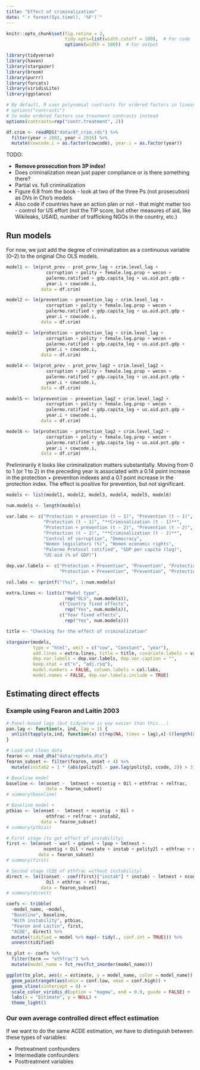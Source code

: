 ```yaml
---
title: "Effect of criminalization"
date: "`r format(Sys.time(), '%F')`"
---
```


```r
knitr::opts_chunk$set(fig.retina = 2,
                      tidy.opts=list(width.cutoff = 100),  # For code
                      options(width = 100))  # For output
```

```r
library(tidyverse)
library(haven)
library(stargazer)
library(broom)
library(purrr)
library(forcats)
library(viridisLite)
library(ggstance)

# By default, R uses polynomial contrasts for ordered factors in linear models
# options("contrasts") 
# So make ordered factors use treatment contrasts instead
options(contrasts=rep("contr.treatment", 2))
```

```r
df.crim <- readRDS("data/df_crim.rds") %>%
  filter(year > 2002, year < 2016) %>%
  mutate(cowcode.i = as.factor(cowcode), year.i = as.factor(year))
```

TODO: 

- **Remove prosecution from 3P index!**
- Does criminalization mean just paper compliance or is there something there?
- Partial vs. full criminalization
- Figure 6.8 from the book - look at two of the three Ps (not prosecution) as DVs in Cho’s models
- Also code if countries have an action plan or not - that might matter too - control for US effort (not the TIP score, but other measures of aid, like Wikileaks, USAID, number of trafficking NGOs in the country, etc.)

## Run models

For now, we just add the degree of criminalization as a continuous variable (0–2) to the original Cho OLS models.

```r
model1 <- lm(prot_prev ~ prot_prev_lag + crim.level_lag + 
               corruption + polity + female.leg.prop + wecon + 
               palermo.ratified + gdp.capita_log + us.aid.pct.gdp + 
               year.i + cowcode.i, 
             data = df.crim)

model2 <- lm(prevention ~ prevention_lag + crim.level_lag + 
               corruption + polity + female.leg.prop + wecon + 
               palermo.ratified + gdp.capita_log + us.aid.pct.gdp + 
               year.i + cowcode.i, 
             data = df.crim)

model3 <- lm(protection ~ protection_lag + crim.level_lag + 
               corruption + polity + female.leg.prop + wecon + 
               palermo.ratified + gdp.capita_log + us.aid.pct.gdp + 
               year.i + cowcode.i, 
             data = df.crim)

model4 <- lm(prot_prev ~ prot_prev_lag2 + crim.level_lag2 + 
               corruption + polity + female.leg.prop + wecon + 
               palermo.ratified + gdp.capita_log + us.aid.pct.gdp + 
               year.i + cowcode.i, 
             data = df.crim)

model5 <- lm(prevention ~ prevention_lag2 + crim.level_lag2 + 
               corruption + polity + female.leg.prop + wecon + 
               palermo.ratified + gdp.capita_log + us.aid.pct.gdp + 
               year.i + cowcode.i, 
             data = df.crim)

model6 <- lm(protection ~ protection_lag2 + crim.level_lag2 + 
               corruption + polity + female.leg.prop + wecon + 
               palermo.ratified + gdp.capita_log + us.aid.pct.gdp + 
               year.i + cowcode.i, 
             data = df.crim)
```

Preliminarily it looks like criminalization matters substantially. Moving from 0 to 1 (or 1 to 2) in the preceding year is associated with a 0.14 point increase in the protection + prevention indexes and a 0.1 point increase in the protection index. The effect is positive for prevention, but not significant.

```r
models <- list(model1, model2, model3, model4, model5, model6)

num.models <- length(models)

var.labs <- c("Protection + prevention (t − 1)", "Prevention (t − 1)", 
              "Protection (t − 1)", "**Criminalization (t - 1)**",
              "Protection + prevention (t − 2)", "Prevention (t − 2)", 
              "Protection (t − 2)", "**Criminalization (t - 2)**",
              "Control of corruption", "Democracy", 
              "Women legislators (%)", "Women economic rights",
              "Palermo Protocol ratified", "GDP per capita (log)", 
              "US aid (% of GDP)")

dep.var.labels <- c("Protection + Prevention", "Prevention", "Protection",
                    "Protection + Prevention", "Prevention", "Protection")

col.labs <- sprintf("(%s)", 1:num.models)

extra.lines <- list(c("Model type",
                      rep("OLS", num.models)),
                    c("Country fixed effects",
                      rep("Yes", num.models)),
                    c("Year fixed effects",
                      rep("Yes", num.models)))

title <- "Checking for the effect of criminalization"

stargazer(models, 
          type = "html", omit = c("cow", "Constant", "year"), 
          add.lines = extra.lines, title = title, covariate.labels = var.labs,
          dep.var.labels = dep.var.labels, dep.var.caption = "",
          keep.stat = c("n", "adj.rsq"),
          model.numbers = FALSE, column.labels = col.labs, 
          model.names = FALSE, dep.var.labels.include = TRUE)
```


## Estimating direct effects

### Example using Fearon and Laitin 2003

```r
# Panel-based lags (but tidyverse is way easier than this...)
pan.lag <- function(x, ind, lag = 1) {
  unlist(tapply(x,ind, function(x) c(rep(NA, times = lag),x[-((length(x) - lag +1):length(x))])))
}

# Load and clean data
fearon <- read_dta("data/repdata.dta")
fearon_subset <- filter(fearon, onset < 4) %>%
  mutate(instab2 = 1 * (abs(polity2l - pan.lag(polity2, ccode, 2)) > 3))

# Baseline model
baseline <- lm(onset ~  lmtnest + ncontig + Oil + ethfrac + relfrac,
               data = fearon_subset)
# summary(baseline)

# Baseline model + 
ptbias <- lm(onset ~  lmtnest + ncontig  + Oil + 
               ethfrac + relfrac + instab2, 
             data = fearon_subset)
# summary(ptbias)

# First stage (to get effect of instability)
first <- lm(onset ~ warl + gdpenl + lpop + lmtnest +
              ncontig + Oil + nwstate + instab + polity2l + ethfrac + relfrac,
            data = fearon_subset)
# summary(first)

# Second stage (CDE of ethfrac without instability)
direct <- lm(I(onset - coef(first)["instab"] * instab) ~ lmtnest + ncontig + 
               Oil + ethfrac + relfrac,
             data = fearon_subset)
# summary(direct)

coefs <- tribble(
  ~model_name, ~model,
  "Baseline", baseline,
  "With instability", ptbias,
  "Fearon and Laitin", first,
  "ACDE", direct) %>%
  mutate(tidified = model %>% map(~ tidy(., conf.int = TRUE))) %>%
  unnest(tidified)

to_plot <- coefs %>%
  filter(term == "ethfrac") %>%
  mutate(model_name = fct_rev(fct_inorder(model_name)))

ggplot(to_plot, aes(x = estimate, y = model_name, color = model_name)) +
  geom_pointrangeh(aes(xmin = conf.low, xmax = conf.high)) +
  geom_vline(xintercept = 0) +
  scale_color_viridis_d(option = "magma", end = 0.9, guide = FALSE) +
  labs(x = "Estimate", y = NULL) +
  theme_light()
```

### Our own average controlled direct effect estimation

If we want to do the same ACDE estimation, we have to distinguish between these types of variables:

- Pretreatment confounders
- Intermediate confounders
- Posttreatment variables
